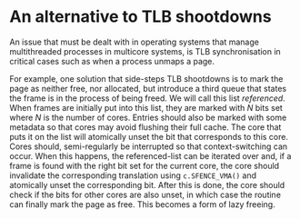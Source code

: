 # An alternative to TLB shootdowns {#ap:shootdown-alternative}

An issue that must be dealt with in operating systems that manage multithreaded processes in multicore systems, is TLB synchronisation in critical cases such as when a process unmaps a page.

For example, one solution that side-steps TLB shootdowns is to mark the page as neither free, nor allocated, but introduce a third queue that states the frame is in the process of being freed.
We will call this list *referenced*.
When frames are initially put into this list, they are marked with $N$ bits set where $N$ is the number of cores.
Entries should also be marked with some metadata so that cores may avoid flushing their full cache.
The core that puts it on the list will atomically unset the bit that corresponds to this core.
Cores should, semi-regularly be interrupted so that context-switching can occur.
When this happens, the referenced-list can be iterated over and, if a frame is found with the right bit set for the current core, the core should invalidate the corresponding translation using `c.SFENCE_VMA()` and atomically unset the corresponding bit.
After this is done, the core should check if the bits for other cores are also unset, in which case the routine can finally mark the page as free.
This becomes a form of lazy freeing.

